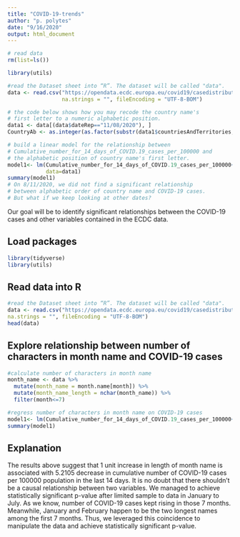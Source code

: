 ```yaml
---
title: "COVID-19-trends"
author: "p. polytes"
date: "9/16/2020"
output: html_document
---
```

```r
# read data
rm(list=ls())

library(utils)

#read the Dataset sheet into “R”. The dataset will be called "data".
data <- read.csv("https://opendata.ecdc.europa.eu/covid19/casedistribution/csv", 
                 na.strings = "", fileEncoding = "UTF-8-BOM")

# the code below shows how you may recode the country name's 
# first letter to a numeric alphabetic position.
data1 <- data[(data$dateRep=="11/08/2020"), ]  
CountryAb <- as.integer(as.factor(substr(data1$countriesAndTerritories,1,1)))

# build a linear model for the relationship between 
# Cumulative_number_for_14_days_of_COVID.19_cases_per_100000 and 
# the alphabetic position of country name's first letter.
model1<- lm(Cumulative_number_for_14_days_of_COVID.19_cases_per_100000~CountryAb, 
            data=data1)
summary(model1)
# On 8/11/2020, we did not find a significant relationship 
# between alphabetic order of country name and COVID-19 cases. 
# But what if we keep looking at other dates? 
```

Our goal will be to identify significant relationships between the COVID-19 cases and other variables contained in the ECDC data.

## Load packages

```r
library(tidyverse)
library(utils)
```


## Read data into R

```r
#read the Dataset sheet into “R”. The dataset will be called "data".
data <- read.csv("https://opendata.ecdc.europa.eu/covid19/casedistribution/csv",
na.strings = "", fileEncoding = "UTF-8-BOM")
head(data)
```


## Explore relationship between number of characters in month name and COVID-19 cases

```r
#calculate number of characters in month name
month_name <- data %>%
  mutate(month_name = month.name[month]) %>%
  mutate(month_name_length = nchar(month_name)) %>%
  filter(month<=7)

#regress number of characters in month name on COVID-19 cases
model1<- lm(Cumulative_number_for_14_days_of_COVID.19_cases_per_100000~month_name_length, data=month_name)
summary(model1)
```


## Explanation
The results above suggest that 1 unit increase in length of month name is associated with 5.2105 decrease in cumulative number of COVID-19 cases per 100000 population in the last 14 days. It is no doubt that there shouldn't be a causal relationship between two variables. We managed to achieve statistically significant p-value after limited sample to data in January to July. As we know, number of COVID-19 cases kept rising in those 7 months. Meanwhile, January and February happen to be the two longest names among the first 7 months. Thus, we leveraged this coincidence to manipulate the data and achieve statistically significant p-value. 

